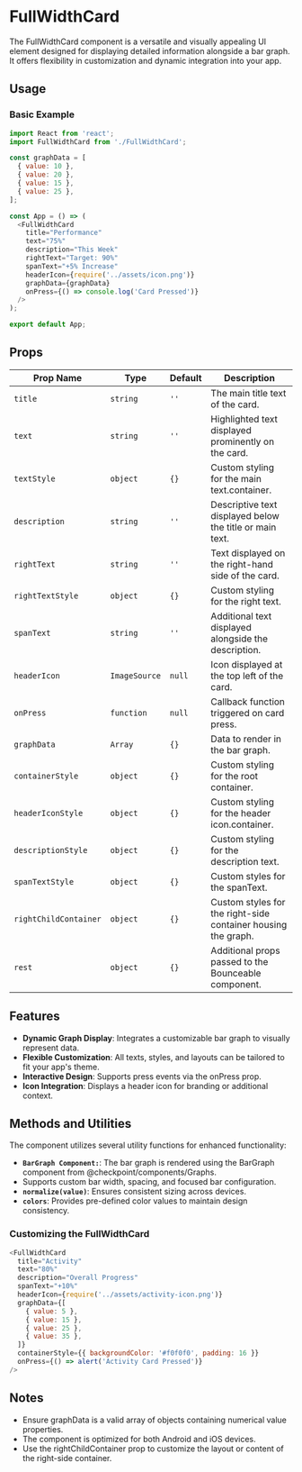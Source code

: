
# FullWidthCard

The FullWidthCard component is a versatile and visually appealing UI element designed for displaying detailed information alongside a bar graph. It offers flexibility in customization and dynamic integration into your app.

## Usage

### Basic Example

```javascript
import React from 'react';
import FullWidthCard from './FullWidthCard';

const graphData = [
  { value: 10 },
  { value: 20 },
  { value: 15 },
  { value: 25 },
];

const App = () => (
  <FullWidthCard
    title="Performance"
    text="75%"
    description="This Week"
    rightText="Target: 90%"
    spanText="+5% Increase"
    headerIcon={require('../assets/icon.png')}
    graphData={graphData}
    onPress={() => console.log('Card Pressed')}
  />
);

export default App;
```

## Props

| Prop Name            | Type          | Default               | Description                                                |
| -------------------- | ------------- | --------------------- | ---------------------------------------------------------- |
| `title`              | `string`      | `''`                  | The main title text of the card.                         |
| `text`              | `string`      | `''`                  | Highlighted text displayed prominently on the card.                         |
| `textStyle` | `object`      | `{}`           | Custom styling for the main text.container.                           |
| `description`          | `string`      | `''`                  | Descriptive text displayed below the title or main text.                   |
| `rightText`              | `string`      | `''`                  | Text displayed on the right-hand side of the card.  |
| `rightTextStyle` | `object`      | `{}`           | Custom styling for the right text.                           |
| `spanText`              | `string`      | `''`                  | Additional text displayed alongside the description.                    |
| `headerIcon`          | `ImageSource` | `null`           | Icon displayed at the top left of the card. |
| `onPress`           | `function` | `null`           | Callback function triggered on card press.       |
| `graphData`          | `Array` | `{}`           | Data to render in the bar graph.   |
| `containerStyle`          | `object`      | `{}`   | Custom styling for the root container.                                     |
| `headerIconStyle` | `object`      | `{}`           | Custom styling for the header icon.container.                           |
| `descriptionStyle` | `object`      | `{}`           | Custom styling for the description text.                           |
| `spanTextStyle` | `object`      | `{}`           | Custom styles for the spanText.                        |
| `rightChildContainer` | `object`      | `{}`           |  Custom styles for the right-side container housing the graph.                        |
| `rest` | `object`      | `{}`           | Additional props passed to the Bounceable component.                           |

## Features

- **Dynamic Graph Display**: Integrates a customizable bar graph to visually represent data.
- **Flexible Customization**: All texts, styles, and layouts can be tailored to fit your app's theme.
- **Interactive Design**: Supports press events via the onPress prop.
- **Icon Integration**: Displays a header icon for branding or additional context.

## Methods and Utilities

The component utilizes several utility functions for enhanced functionality:

- **`BarGraph Component:`**: The bar graph is rendered using the BarGraph component from @checkpoint/components/Graphs.
- Supports custom bar width, spacing, and focused bar configuration.
- **`normalize(value)`**: Ensures consistent sizing across devices.
- **`colors`**: Provides pre-defined color values to maintain design consistency.

### Customizing the FullWidthCard

```javascript
<FullWidthCard
  title="Activity"
  text="80%"
  description="Overall Progress"
  spanText="+10%"
  headerIcon={require('../assets/activity-icon.png')}
  graphData={[
    { value: 5 },
    { value: 15 },
    { value: 25 },
    { value: 35 },
  ]}
  containerStyle={{ backgroundColor: '#f0f0f0', padding: 16 }}
  onPress={() => alert('Activity Card Pressed')}
/>
```

## Notes


- Ensure graphData is a valid array of objects containing numerical value properties.
- The component is optimized for both Android and iOS devices.
- Use the rightChildContainer prop to customize the layout or content of the right-side container.
